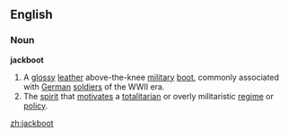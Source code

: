 ==English==
===Noun===
'''jackboot'''
#A [[glossy]] [[leather]] above-the-knee [[military]] [[boot]], commonly associated with [[German]] [[soldier]]s of the WWII era.
#The [[spirit]] that [[motivate]]s a [[totalitarian]] or overly militaristic [[regime]] or [[policy]].

[[zh:jackboot]]